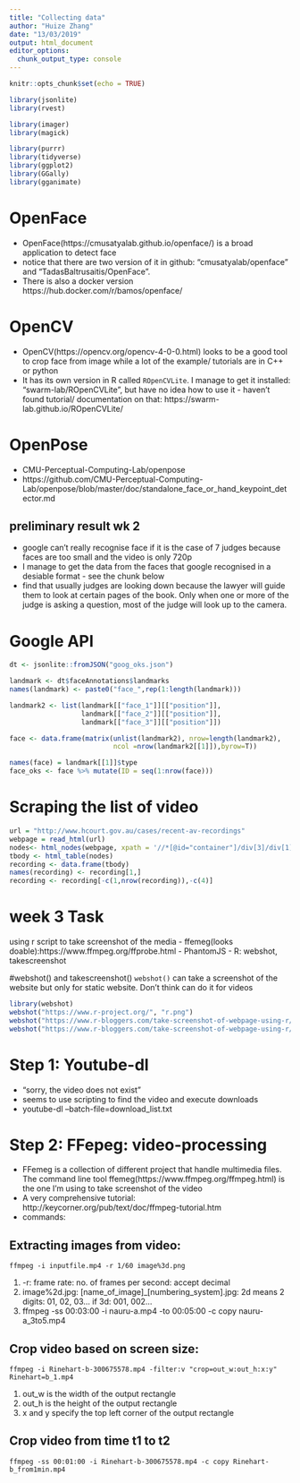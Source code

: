 ```yaml
---
title: "Collecting data"
author: "Huize Zhang"
date: "13/03/2019"
output: html_document
editor_options: 
  chunk_output_type: console
---
```


```r
knitr::opts_chunk$set(echo = TRUE)
```


```r
library(jsonlite)
library(rvest)

library(imager)
library(magick)

library(purrr)
library(tidyverse)
library(ggplot2)
library(GGally)
library(gganimate)
```


# OpenFace 
- OpenFace(https://cmusatyalab.github.io/openface/) is a broad application to detect face  
- notice that there are two version of it in github: "cmusatyalab/openface" and "TadasBaltrusaitis/OpenFace". 
- There is also a docker version  https://hub.docker.com/r/bamos/openface/

# OpenCV
- OpenCV(https://opencv.org/opencv-4-0-0.html) looks to be a good tool to crop face from image while a lot of the example/ tutorials are in C++ or python
- It has its own version in R called `ROpenCVLite`. I manage to get it installed: "swarm-lab/ROpenCVLite", but have no idea how to use it - haven't found tutorial/ documentation on that: https://swarm-lab.github.io/ROpenCVLite/

# OpenPose
- CMU-Perceptual-Computing-Lab/openpose
- https://github.com/CMU-Perceptual-Computing-Lab/openpose/blob/master/doc/standalone_face_or_hand_keypoint_detector.md

## preliminary result wk 2
- google can't really recognise face if it is the case of 7 judges because faces are too small and the video is only 720p
- I manage to get the data from the faces that google recognised in a desiable format - see the chunk below
- find that usually judges are looking down because the lawyer will guide them to look at certain pages of the book. Only when one or more of the judge is asking a question, most of the judge will look up to the camera. 

# Google API
```r

dt <- jsonlite::fromJSON("goog_oks.json")

landmark <- dt$faceAnnotations$landmarks
names(landmark) <- paste0("face_",rep(1:length(landmark)))

landmark2 <- list(landmark[["face_1"]][["position"]],
                  landmark[["face_2"]][["position"]],
                  landmark[["face_3"]][["position"]])

face <- data.frame(matrix(unlist(landmark2), nrow=length(landmark2), 
                          ncol =nrow(landmark2[[1]]),byrow=T))

names(face) = landmark[[1]]$type
face_oks <- face %>% mutate(ID = seq(1:nrow(face)))

```

# Scraping the list of video
```r
url = "http://www.hcourt.gov.au/cases/recent-av-recordings"
webpage = read_html(url)
nodes<- html_nodes(webpage, xpath = '//*[@id="container"]/div[3]/div[1]/table')
tbody <- html_table(nodes)
recording <- data.frame(tbody)
names(recording) <- recording[1,]
recording <- recording[-c(1,nrow(recording)),-c(4)]
```

# week 3 Task
using r script to take screenshot of the media 
- ffemeg(looks doable):https://www.ffmpeg.org/ffprobe.html 
- PhantomJS
- R: webshot, takescreenshot

#webshot() and takescreenshot()
`webshot()` can take a screenshot of the website but only for static website. Don't think can do it for videos

```r
library(webshot)
webshot("https://www.r-project.org/", "r.png")
webshot("https://www.r-bloggers.com/take-screenshot-of-webpage-using-r/", "rblogger.png")
webshot("https://www.r-bloggers.com/take-screenshot-of-webpage-using-r/", "rblogger.png", cliprect = "viewport")
```

# Step 1: Youtube-dl 

- "sorry, the video does not exist" 
- seems to use scripting to find the video and execute downloads
- youtube-dl --batch-file=download_list.txt


# Step 2: FFepeg: video-processing 

  - FFemeg is a collection of different project that handle multimedia files. The command line tool ffemeg(https://www.ffmpeg.org/ffmpeg.html) is the one I'm using to take screenshot of the video
  - A very comprehensive tutorial: http://keycorner.org/pub/text/doc/ffmpeg-tutorial.htm
  - commands: 

## Extracting images from video: 

    ffmpeg -i inputfile.mp4 -r 1/60 image%3d.png
    
  1) -r: frame rate: no. of frames per second: accept decimal
  2) image%2d.jpg: [name_of_image]_[numbering_system].jpg: 2d means 2 digits: 01, 02, 03... if 3d: 001, 002...
  3) ffmpeg -ss 00:03:00 -i nauru-a.mp4 -to 00:05:00 -c copy nauru-a_3to5.mp4

## Crop video based on screen size:
  
    ffmpeg -i Rinehart-b-300675578.mp4 -filter:v "crop=out_w:out_h:x:y" Rinehart=b_1.mp4

  1) out_w is the width of the output rectangle
  2) out_h is the height of the output rectangle
  3) x and y specify the top left corner of the output rectangle

## Crop video from time t1 to t2

    ffmpeg -ss 00:01:00 -i Rinehart-b-300675578.mp4 -c copy Rinehart-b_from1min.mp4

